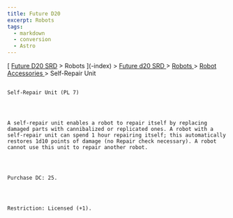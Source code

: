 ```yaml
---
title: Future D20
excerpt: Robots
tags:
  - markdown
  - conversion
  - Astro
---
```







[
[Future D20 SRD]( / ) > Robots
     ](-index)
     >
     [
      Future d20 SRD
     ](future-d20-srd-index)
     >
     [
      Robots
     ](future-d20-srd-robots-index)
     >
     [
      Robot Accessories
     ](future-d20-srd-robots-robot-accessories-index)
     > Self-Repair Unit
    




## 
    Self-Repair Unit (PL 7)
   



    A self-repair unit enables a robot to repair itself by replacing damaged parts with cannibalized or replicated ones. A robot with a self-repair unit can spend 1 hour repairing itself; this automatically restores 1d10 points of damage (no Repair check necessary). A robot cannot use this unit to repair another robot.
   



    Purchase DC: 25.
   



    Restriction: Licensed (+1).
   






